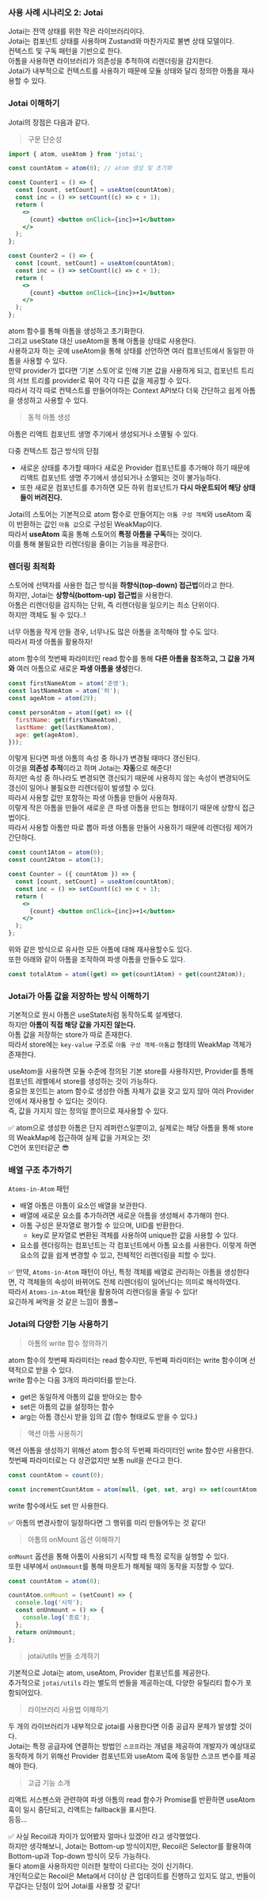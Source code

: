 ### 사용 사례 시나리오 2: Jotai

Jotai는 전역 상태를 위한 작은 라이브러리이다.<br/>
Jotai는 컴포넌트 상태를 사용하며 Zustand와 마찬가지로 불변 상태 모델이다.<br/>
컨텍스트 및 구독 패턴을 기반으로 한다.<br/>
아톰을 사용하면 라이브러리가 의존성을 추적하여 리렌더링을 감지한다.<br/>
Jotai가 내부적으로 컨텍스트를 사용하기 때문에 모듈 상태와 달리 정의한 아톰을 재사용할 수 있다.

### Jotai 이해하기

Jotai의 장점은 다음과 같다.

> 구문 단순성

```jsx
import { atom, useAtom } from 'jotai';

const countAtom = atom(0); // atom 생성 및 초기화

const Counter1 = () => {
  const [count, setCount] = useAtom(countAtom);
  const inc = () => setCount((c) => c + 1);
  return (
    <>
      {count} <button onClick={inc}>+1</button>
    </>
  );
};

const Counter2 = () => {
  const [count, setCount] = useAtom(countAtom);
  const inc = () => setCount((c) => c + 1);
  return (
    <>
      {count} <button onClick={inc}>+1</button>
    </>
  );
};
```

atom 함수를 통해 아톰을 생성하고 초기화한다.<br/>
그리고 useState 대신 useAtom을 통해 아톰을 상태로 사용한다.<br/>
사용하고자 하는 곳에 useAtom을 통해 상태를 선언하면 여러 컴포넌트에서 동일한 아톰을 사용할 수 있다.<br/>
만약 provider가 없다면 ‘기본 스토어’로 인해 기본 값을 사용하게 되고, 컴포넌트 트리의 서브 트리를 provider로 묶어 각각 다른 값을 제공할 수 있다.<br/>
따라서 각각 따로 컨텍스트를 만들어야하는 Context API보다 더욱 간단하고 쉽게 아톰을 생성하고 사용할 수 있다.

> 동적 아톰 생성

아톰은 리액트 컴포넌트 생명 주기에서 생성되거나 소멸될 수 있다.<br/>

다중 컨텍스트 접근 방식의 단점

- 새로운 상태를 추가할 때마다 새로운 Provider 컴포넌트를 추가해야 하기 때문에 리액트 컴포넌트 생명 주기에서 생성되거나 소멸되는 것이 불가능하다.
- 또한 새로운 컴포넌트를 추가하면 모든 하위 컴포넌트가 **다시 마운트되어 해당 상태들이 버려진다.**

Jotai의 스토어는 기본적으로 atom 함수로 만들어지는 `아톰 구성 객체`와 useAtom 훅이 반환하는 값인 `아톰 값`으로 구성된 WeakMap이다.<br/>
따라서 **useAtom** 훅을 통해 스토어의 **특정 아톰을 구독**하는 것이다.<br/>
이를 통해 불필요한 리렌더링을 줄이는 기능을 제공한다.

### 렌더링 최적화

스토어에 선택자를 사용한 접근 방식을 **하향식(top-down) 접근법**이라고 한다.<br/>
하지만, Jotai는 **상향식(bottom-up) 접근법**을 사용한다.<br/>
아톰은 리렌더링을 감지하는 단위, 즉 리렌더링을 일으키는 최소 단위이다.<br/>
하지만 객체도 될 수 있다..!<br/>

너무 아톰을 작게 만들 경우, 너무나도 많은 아톰을 조작해야 할 수도 있다.<br/>
따라서 파생 아톰을 활용하자!

atom 함수의 첫번째 파라미터인 read 함수를 통해 **다른 아톰을 참조하고, 그 값을 가져와** 여러 아톰으로 새로운 **파생 아톰을 생성**한다.

```jsx
const firstNameAtom = atom('준영');
const lastNameAtom = atom('허');
const ageAtom = atom(29);

const personAtom = atom((get) => ({
  firstName: get(firstNameAtom),
  lastName: get(lastNameAtom),
  age: get(ageAtom),
}));
```

이렇게 된다면 파생 아톰의 속성 중 하나가 변경될 때마다 갱신된다.<br/>
이것을 **의존성 추적**이라고 하며 Jotai는 **자동**으로 해준다!<br/>
하지만 속성 중 하나라도 변경되면 갱신되기 때문에 사용하지 않는 속성이 변경되어도 갱신이 일어나 불필요한 리렌더링이 발생할 수 있다.<br/>
따라서 사용할 값만 포함하는 파생 아톰을 만들어 사용하자.<br/>
이렇게 작은 아톰을 만들어 새로운 큰 파생 아톰을 만드는 형태이기 때문에 상향식 접근법이다.<br/>
따라서 사용할 아톰만 따로 뽑아 파생 아톰을 만들어 사용하기 때문에 리렌더링 제어가 간단하다.

```jsx
const count1Atom = atom(0);
const count2Atom = atom(1);

const Counter = ({ countAtom }) => {
  const [count, setCount] = useAtom(countAtom);
  const inc = () => setCount((c) => c + 1);
  return (
    <>
      {count} <button onClick={inc}>+1</button>
    </>
  );
};
```

위와 같은 방식으로 유사한 모든 아톰에 대해 재사용할수도 있다.<br/>
또한 아래와 같이 아톰을 조작하여 파생 아톰을 만들수도 있다.

```jsx
const totalAtom = atom((get) => get(count1Atom) + get(count2Atom));
```

### Jotai가 아톰 값을 저장하는 방식 이해하기

기본적으로 원시 아톰은 useState처럼 동작하도록 설계됐다.<br/>
하지만 **아톰이 직접 해당 값을 가지진 않는다.**<br/>
아톰 값을 저장하는 store가 따로 존재한다.<br/>
따라서 store에는 `key-value` 구조로 `아톰 구성 객체-아톰값` 형태의 WeakMap 객체가 존재한다.

useAtom을 사용하면 모듈 수준에 정의된 기본 store를 사용하지만, Provider를 통해 컴포넌트 레벨에서 store를 생성하는 것이 가능하다.<br/>
중요한 포인트는 atom 함수로 생성한 아톰 자체가 값을 갖고 있지 않아 여러 Provider 안에서 재사용할 수 있다는 것이다.<br/>
즉, 값을 가지지 않는 정의일 뿐이므로 재사용할 수 있다.

✅ atom으로 생성한 아톰은 단지 레퍼런스일뿐이고, 실제로는 해당 아톰을 통해 store의 WeakMap에 접근하여 실제 값을 가져오는 것!<br/>
C언어 포인터같군 😎

### 배열 구조 추가하기

`Atoms-in-Atom` 패턴

- 배열 아톰은 아톰이 요소인 배열을 보관한다.
- 배열에 새로운 요소를 추가하려면 새로운 아톰을 생성해서 추가해야 한다.
- 아톰 구성은 문자열로 평가할 수 있으며, UID를 반환한다.
  - key로 문자열로 변환된 객체를 사용하여 unique한 값을 사용할 수 있다.
- 요소를 렌더링하는 컴포넌트는 각 컴포넌트에서 아톰 요소를 사용한다. 이렇게 하면 요소의 값을 쉽게 변경할 수 있고, 전체적인 리렌더링을 피할 수 있다.

✅ 만약, `Atoms-in-Atom` 패턴이 아닌, 특정 객체를 배열로 관리하는 아톰을 생성한다면, 각 객체들의 속성이 바뀌어도 전체 리렌더링이 일어난다는 의미로 해석하였다.<br/>
따라서 `Atoms-in-Atom` 패턴을 활용하여 리렌더링을 줄일 수 있다!<br/>
요긴하게 써먹을 것 같은 느낌이 풀풀~

### Jotai의 다양한 기능 사용하기

> 아톰의 write 함수 정의하기

atom 함수의 첫번째 파라미터는 read 함수지만, 두번째 파라미터는 write 함수이며 선택적으로 받을 수 있다.<br/>
write 함수는 다음 3개의 파라미터를 받는다.

- get은 동일하게 아톰의 값을 받아오는 함수
- set은 아톰의 값을 설정하는 함수
- arg는 아톰 갱신시 받을 임의 값 (함수 형태로도 받을 수 있다.)

> 액션 아톰 사용하기

액션 아톰을 생성하기 위해선 atom 함수의 두번째 파라미터인 write 함수만 사용한다.<br/>
첫번째 파라미터로는 다 상관없지만 보통 null을 쓴다고 한다.

```jsx
const countAtom = count(0);

const incrementCountAtom = atom(null, (get, set, arg) => set(countAtom, (c) => c + 1));
```

write 함수에서도 set 만 사용한다.

✅ 아톰의 변경사항이 일정하다면 그 행위를 미리 만들어두는 것 같다!

> 아톰의 onMount 옵션 이해하기

`onMount` 옵션을 통해 아톰이 사용되기 시작할 때 특정 로직을 실행할 수 있다.<br/>
또한 내부에서 `onUnmount`를 통해 마운트가 해제될 때의 동작을 지정할 수 있다.

```jsx
const countAtom = atom(0);

countAtom.onMount = (setCount) => {
  console.log('시작');
  const onUnmount = () => {
    console.log('종료');
  };
  return onUnmount;
};
```

> jotai/utils 번들 소개하기

기본적으로 Jotai는 atom, useAtom, Provider 컴포넌트를 제공한다.<br/>
추가적으로 `jotai/utils` 라는 별도의 번들을 제공하는데, 다양한 유틸리티 함수가 포함되어있다.

> 라이브러리 사용법 이해하기

두 개의 라이브러리가 내부적으로 jotai를 사용한다면 이중 공급자 문제가 발생할 것이다.<br/>
Jotai는 특정 공급자에 연결하는 방법인 `스코프`라는 개념을 제공하여 개발자가 예상대로 동작하게 하기 위해선 Provider 컴포넌트와 useAtom 훅에 동일한 스코프 변수를 제공해야 한다.

> 고급 기능 소개

리액트 서스펜스와 관련하여 파생 아톰의 read 함수가 Promise를 반환하면 useAtom 훅이 일시 중단되고, 리액트는 fallback을 표시한다.<br/>
등등…

✅ 사실 Recoil과 차이가 있어봤자 얼마나 있겠어! 라고 생각했었다.<br/>
하지만 생각해보니, Jotai는 Bottom-up 방식이지만, Recoil은 Selector를 활용하여 Bottom-up과 Top-down 방식이 모두 가능하다.<br/>
둘다 atom을 사용하지만 이러한 철학이 다르다는 것이 신기하다.<br/>
개인적으로는 Recoil은 Meta에서 더이상 큰 업데이트를 진행하고 있지도 않고, 번들이 무겁다는 단점이 있어 Jotai를 사용할 것 같다!
